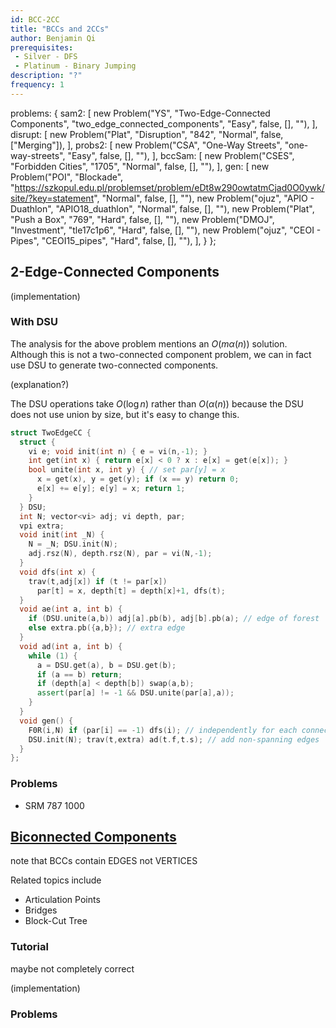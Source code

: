 ```yaml
---
id: BCC-2CC
title: "BCCs and 2CCs"
author: Benjamin Qi
prerequisites: 
 - Silver - DFS
 - Platinum - Binary Jumping
description: "?"
frequency: 1
---
```


  problems: {
    sam2: [
      new Problem("YS", "Two-Edge-Connected Components", "two_edge_connected_components", "Easy", false, [], ""),
    ],
    disrupt: [
      new Problem("Plat", "Disruption", "842", "Normal", false, ["Merging"]),
    ],
    probs2: [
      new Problem("CSA", "One-Way Streets", "one-way-streets", "Easy", false, [], ""),
    ],
    bccSam: [
      new Problem("CSES", "Forbidden Cities", "1705", "Normal", false, [], ""),
    ],
    gen: [
      new Problem("POI", "Blockade", "https://szkopul.edu.pl/problemset/problem/eDt8w290owtatmCjad0O0ywk/site/?key=statement", "Normal", false, [], ""),
      new Problem("ojuz", "APIO - Duathlon", "APIO18_duathlon", "Normal", false, [], ""),
      new Problem("Plat", "Push a Box", "769", "Hard", false, [], ""),
      new Problem("DMOJ", "Investment", "tle17c1p6", "Hard", false, [], ""),
      new Problem("ojuz", "CEOI - Pipes", "CEOI15_pipes", "Hard", false, [], ""),
    ],
  }
};

<resources>
  <resource source="CF" title="DFS Tree + Bridges" url="blog/entry/68138"> </resource>
</resources>

## 2-Edge-Connected Components

<problems-list problems={metadata.problems.sam2} />

(implementation)

### With DSU

<problems-list problems={metadata.problems.disrupt} />

The analysis for the above problem mentions an $O(m\alpha(n))$ solution. Although this is not a two-connected component problem, we can in fact use DSU to generate two-connected components.

(explanation?)

<spoiler title="Code">

The DSU operations take $O(\log n)$ rather than $O(\alpha(n))$ because the DSU does not use union by size, but it's easy to change this.

```cpp
struct TwoEdgeCC {
  struct {
    vi e; void init(int n) { e = vi(n,-1); }
    int get(int x) { return e[x] < 0 ? x : e[x] = get(e[x]); } 
    bool unite(int x, int y) { // set par[y] = x
      x = get(x), y = get(y); if (x == y) return 0;
      e[x] += e[y]; e[y] = x; return 1;
    }
  } DSU;
  int N; vector<vi> adj; vi depth, par;
  vpi extra;
  void init(int _N) {
    N = _N; DSU.init(N);
    adj.rsz(N), depth.rsz(N), par = vi(N,-1);
  }
  void dfs(int x) {
    trav(t,adj[x]) if (t != par[x]) 
      par[t] = x, depth[t] = depth[x]+1, dfs(t);
  }
  void ae(int a, int b) {
    if (DSU.unite(a,b)) adj[a].pb(b), adj[b].pb(a); // edge of forest
    else extra.pb({a,b}); // extra edge
  }
  void ad(int a, int b) {
    while (1) {
      a = DSU.get(a), b = DSU.get(b);
      if (a == b) return;
      if (depth[a] < depth[b]) swap(a,b);
      assert(par[a] != -1 && DSU.unite(par[a],a));
    }
  }
  void gen() {
    F0R(i,N) if (par[i] == -1) dfs(i); // independently for each connected component
    DSU.init(N); trav(t,extra) ad(t.f,t.s); // add non-spanning edges
  }
};
```

</spoiler>

### Problems 

<problems-list problems={metadata.problems.probs2} />

 - SRM 787 1000

## [Biconnected Components](https://en.wikipedia.org/wiki/Biconnected_component)

<problems-list problems={metadata.problems.bccSam} />

note that BCCs contain EDGES not VERTICES

Related topics include

 - Articulation Points
 - Bridges
 - Block-Cut Tree

### Tutorial

<resources>
  <resource source="GFG" title="Articulation Points (aka Cut Vertices)" url="articulation-points-or-cut-vertices-in-a-graph">maybe not completely correct</resource>
</resources>

(implementation)

### Problems

<problems-list problems={metadata.problems.gen} />